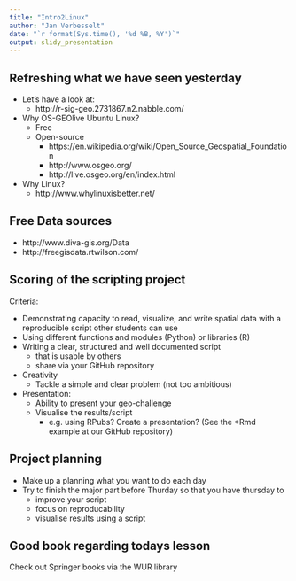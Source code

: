 ```yaml
---
title: "Intro2Linux"
author: "Jan Verbesselt"
date: "`r format(Sys.time(), '%d %B, %Y')`"
output: slidy_presentation
---
```


## Refreshing what we have seen yesterday

- Let's have a look at:
    * http://r-sig-geo.2731867.n2.nabble.com/
    
- Why OS-GEOlive Ubuntu Linux? 
    * Free
    * Open-source
        * https://en.wikipedia.org/wiki/Open_Source_Geospatial_Foundation
        * http://www.osgeo.org/
        * http://live.osgeo.org/en/index.html
        
- Why Linux?
    * http://www.whylinuxisbetter.net/

## Free Data sources

- http://www.diva-gis.org/Data
- http://freegisdata.rtwilson.com/

## Scoring of the scripting project

Criteria:

* Demonstrating capacity to read, visualize, and write spatial data with a reproducible script other students can use
* Using different functions and modules (Python) or libraries (R)
* Writing a clear, structured and well documented script 
    * that is usable by others
    * share via your GitHub repository
* Creativity
    * Tackle a simple and clear problem (not too ambitious)
* Presentation: 
    * Ability to present your geo-challenge
    * Visualise the results/script 
        * e.g. using RPubs? Create a presentation? (See the *Rmd example at our GitHub repository)

## Project planning

* Make up a planning what you want to do each day
* Try to finish the major part before Thurday so that you have thursday to 
    * improve your script
    * focus on reproducability
    * visualise results using a script

## Good book regarding todays lesson

Check out Springer books via the WUR library
